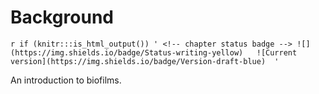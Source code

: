 # Background

`r if (knitr:::is_html_output()) '
<!-- chapter status badge -->
![](https://img.shields.io/badge/Status-writing-yellow)  
![Current version](https://img.shields.io/badge/Version-draft-blue) 
'`

An introduction to biofilms.

<!-- dental calculus background? -->

<!--
## Oral biofilms

<!-- brief intro to oral biofilms 


## Oral biofilm models

<!-- brief intro to types of biofilm models -->